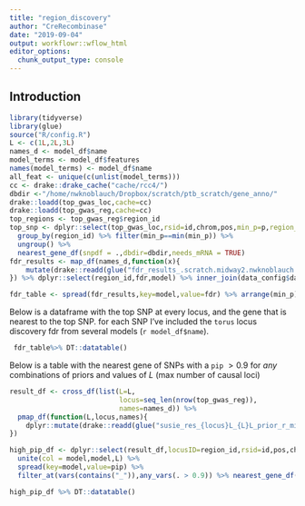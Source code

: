 ```yaml
---
title: "region_discovery"
author: "CreRecombinase"
date: "2019-09-04"
output: workflowr::wflow_html
editor_options:
  chunk_output_type: console
---
```


## Introduction



```r
library(tidyverse)
library(glue)
source("R/config.R")
L <- c(1L,2L,3L)
names_d <- model_df$name
model_terms <- model_df$features
names(model_terms) <- model_df$name
all_feat <- unique(c(unlist(model_terms)))
cc <- drake::drake_cache("cache/rcc4/")
dbdir <-"/home/nwknoblauch/Dropbox/scratch/ptb_scratch/gene_anno/"
drake::loadd(top_gwas_loc,cache=cc)
drake::loadd(top_gwas_reg,cache=cc)
top_regions <- top_gwas_reg$region_id
top_snp <- dplyr::select(top_gwas_loc,rsid=id,chrom,pos,min_p=p,region_id=region_id) %>% dplyr::mutate(region_id=as.integer(as.numeric(region_id))) %>%
  group_by(region_id) %>% filter(min_p==min(min_p)) %>% 
  ungroup() %>% 
  nearest_gene_df(snpdf = .,dbdir=dbdir,needs_mRNA = TRUE)
fdr_results <- map_df(names_d,function(x){
    mutate(drake::readd(glue("fdr_results_.scratch.midway2.nwknoblauch.ptb_scratch.{x}.txt.gz"),character_only = T,cache=cc),model=x)
}) %>% dplyr::select(region_id,fdr,model) %>% inner_join(data_config$data$ld_df) %>% inner_join(top_snp)

fdr_table <- spread(fdr_results,key=model,value=fdr) %>% arrange(min_p)
```


Below is a dataframe with the top SNP at every locus, and the gene that is nearest to the top SNP.  for each SNP I've included the `torus` locus discovery fdr from several models (`r model_df$name`).
```r
 fdr_table%>% DT::datatable()
```



Below is a table with the nearest gene of SNPs with a `pip` $\gt 0.9$ for _any_ combinations of priors and values of $L$ (max number of causal loci)

```r
result_df <- cross_df(list(L=L,
                           locus=seq_len(nrow(top_gwas_reg)),
                           names=names_d)) %>% 
  pmap_df(function(L,locus,names){
    dplyr::mutate(drake::readd(glue("susie_res_{locus}L_{L}L_prior_r_mix_results_.scratch.midway2.nwknoblauch.ptb_scratch.{names}.txt.gz"),character_only = T,cache=cc)$df,L=L,locus=locus,model=names)
})

high_pip_df <- dplyr::select(result_df,locusID=region_id,rsid=id,pos,chrom,p,pip,L,model) %>% 
  unite(col = model,model,L) %>% 
  spread(key=model,value=pip) %>% 
  filter_at(vars(contains("_")),any_vars(. > 0.9)) %>% nearest_gene_df(snpdf = .,dbdir=dbdir)

high_pip_df %>% DT::datatable()
```



